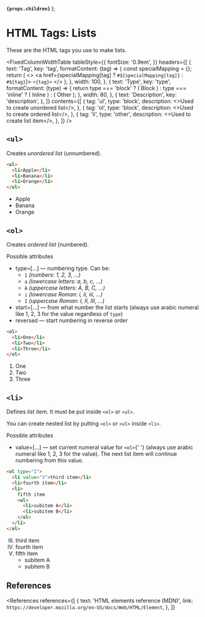 
  <strong>
    <code>{props.children}</code>
  </strong>
);

<MetadataConfigurer title="HTML Tags: Lists" dateCreated="2021-01-22" />

# HTML Tags: Lists

These are the HTML tags you use to make lists.

<FixedColumnWidthTable
  tableStyle={{
    fontSize: '0.9em',
  }}
  headers={[
    {
      text: 'Tag',
      key: 'tag',
      formatContent: (tag) => {
        const specialMapping = {};
        return (
          <>
            <a href={specialMapping[tag] ? `#${specialMapping[tag]}` : `#${tag}`}>
              <code>&lt;{tag}&gt;</code>
            </a>
          </>
        );
      },
      width: 100,
    },
    {
      text: 'Type',
      key: 'type',
      formatContent: (type) => {
        return type === 'block' ? (
          <Badge color="red">Block</Badge>
        ) : type === 'inline' ? (
          <Badge color="blue">Inline</Badge>
        ) : (
          <Badge color="gray">Other</Badge>
        );
      },
      width: 80,
    },
    {
      text: 'Description',
      key: 'description',
    },
  ]}
  contents={[
    {
      tag: 'ul',
      type: 'block',
      description: <>Used to create unordered list</>,
    },
    {
      tag: 'ol',
      type: 'block',
      description: <>Used to create ordered list</>,
    },
    {
      tag: 'li',
      type: 'other',
      description: <>Used to create list item</>,
    },
  ]}
/>

## `<ul>`

Creates <dfn>unordered list</dfn> (unnumbered).

```html
<ul>
  <li>Apple</li>
  <li>Banana</li>
  <li>Orange</li>
</ul>
```

<LightBox label="Preview">
  <ul>
    <li>Apple</li>
    <li>Banana</li>
    <li>Orange</li>
  </ul>
</LightBox>

## `<ol>`

Creates <dfn>ordered list</dfn> (numbered).

<Badge color="blue">Possible attributes</Badge>
<ul>
  <li>
    <Attribute>type=[...]</Attribute> &mdash; numbering type. Can be:
    <ul>
      <li>
        <code>1</code> <i>(numbers: 1, 2, 3, ...)</i>
      </li>
      <li>
        <code>a</code> <i>(lowercase letters: a, b, c, ...)</i>
      </li>
      <li>
        <code>A</code> <i>(uppercase letters: A, B, C, ...)</i>
      </li>
      <li>
        <code>i</code> <i>(lowercase Roman: i, ii, iii, ...)</i>
      </li>
      <li>
        <code>I</code> <i>(uppercase Roman: I, II, III, ...)</i>
      </li>
    </ul>
  </li>
  <li>
    <Attribute>start=[...]</Attribute> &mdash; from what number the list starts (always use arabic
    numeral like 1, 2, 3 for the value regardless of <code>type</code>)
  </li>
  <li>
    <Attribute>reversed</Attribute> &mdash; start numbering in reverse order
  </li>
</ul>

```html
<ol>
  <li>One</li>
  <li>Two</li>
  <li>Three</li>
</ol>
```

<LightBox label="Preview">
  <ol>
    <li>One</li>
    <li>Two</li>
    <li>Three</li>
  </ol>
</LightBox>

## `<li>`

Defines <dfn>list item</dfn>. It must be put inside `<ol>` or `<ul>`.

You can create nested list by putting `<ol>` or `<ul>` inside `<li>`.

<Badge color="blue">Possible attributes</Badge>
<ul>
  <li>
    <Attribute>value=[...]</Attribute> &mdash; set current numeral value for <code>&lt;ol&gt;</code>{' '}
    (always use arabic numeral like 1, 2, 3 for the value). The next list item will continue
    numbering from this value.
  </li>
</ul>

```html
<ol type="I">
  <li value="3">third item</li>
  <li>fourth item</li>
  <li>
    fifth item
    <ul>
      <li>subitem A</li>
      <li>subitem B</li>
    </ul>
  </li>
</ol>
```

<LightBox label="Preview">
  <ol type="I">
    <li value="3">third item</li>
    <li>fourth item</li>
    <li>
      fifth item
      <ul>
        <li>subitem A</li>
        <li>subitem B</li>
      </ul>
    </li>
  </ol>
</LightBox>

## References

<References
  references={[
    {
      text: 'HTML elements reference (MDN)',
      link: `https://developer.mozilla.org/en-US/docs/Web/HTML/Element`,
    },
  ]}
></References>
